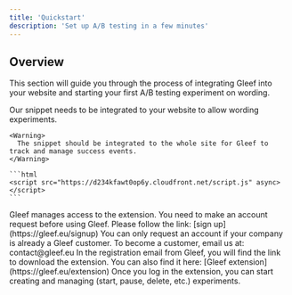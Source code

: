 ```yaml
---
title: 'Quickstart'
description: 'Set up A/B testing in a few minutes'
---
```


## Overview
This section will guide you through the process of integrating Gleef into your website and starting your first A/B testing experiment on wording.

<Steps>
  <Step title="Integrate our JS snippet">
    Our snippet needs to be integrated to your website to allow wording experiments.
    
    <Warning>
      The snippet should be integrated to the whole site for Gleef to track and manage success events.
    </Warning>

    ```html
    <script src="https://d234kfawt0op6y.cloudfront.net/script.js" async></script>
    ```
  </Step>
  <Step title="Get credentials from Gleef">
    Gleef manages access to the extension. You need to make an account request before using Gleef.
    Please follow the link: [sign up](https://gleef.eu/signup)
    <Info>You can only request an account if your company is already a Gleef customer. To become a customer, email us at: contact@gleef.eu</Info>
  </Step>
  <Step title="Download the extension">
    In the registration email from Gleef, you will find the link to download the extension.
    You can also find it here: [Gleef extension](https://gleef.eu/extension)
  </Step>
  <Step title="Launch & manage experiments">
    Once you log in the extension, you can start creating and managing (start, pause, delete, etc.) experiments.
  </Step>
</Steps>
